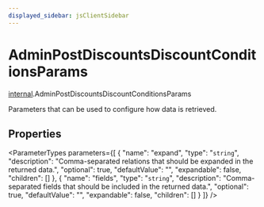 ```yaml
---
displayed_sidebar: jsClientSidebar
---
```



# AdminPostDiscountsDiscountConditionsParams

[internal](../../modules/internal.mdx).AdminPostDiscountsDiscountConditionsParams

Parameters that can be used to configure how data is retrieved.

## Properties

<ParameterTypes parameters={[
  {
    "name": "expand",
    "type": "`string`",
    "description": "Comma-separated relations that should be expanded in the returned data.",
    "optional": true,
    "defaultValue": "",
    "expandable": false,
    "children": []
  },
  {
    "name": "fields",
    "type": "`string`",
    "description": "Comma-separated fields that should be included in the returned data.",
    "optional": true,
    "defaultValue": "",
    "expandable": false,
    "children": []
  }
]} />
